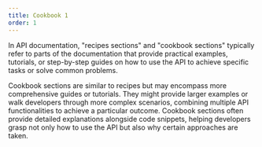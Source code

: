 ```yaml
---
title: Cookbook 1
order: 1
---
```


In API documentation, "recipes sections" and "cookbook sections" typically refer to parts of the documentation that provide practical examples, tutorials, or step-by-step guides on how to use the API to achieve specific tasks or solve common problems.

Cookbook sections are similar to recipes but may encompass more comprehensive guides or tutorials. They might provide larger examples or walk developers through more complex scenarios, combining multiple API functionalities to achieve a particular outcome. Cookbook sections often provide detailed explanations alongside code snippets, helping developers grasp not only how to use the API but also why certain approaches are taken.
